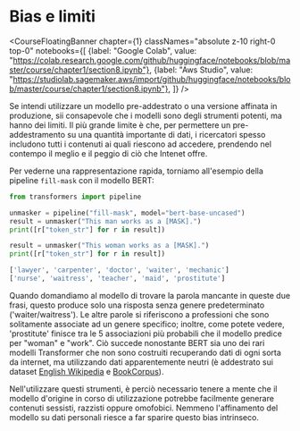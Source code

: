 # Bias e limiti

<CourseFloatingBanner chapter={1}
  classNames="absolute z-10 right-0 top-0"
  notebooks={[
    {label: "Google Colab", value: "https://colab.research.google.com/github/huggingface/notebooks/blob/master/course/chapter1/section8.ipynb"},
    {label: "Aws Studio", value: "https://studiolab.sagemaker.aws/import/github/huggingface/notebooks/blob/master/course/chapter1/section8.ipynb"},
]} />

Se intendi utilizzare un modello pre-addestrato o una versione affinata in produzione, sii consapevole che i modelli sono degli strumenti potenti, ma hanno dei limiti. Il più grande limite è che, per permettere un pre-addestramento su una quantità importante di dati, i ricercatori spesso includono tutti i contenuti ai quali riescono ad accedere, prendendo nel contempo il meglio e il peggio di ciò che Intenet offre. 

Per vederne una rappresentazione rapida, torniamo all'esempio della pipeline `fill-mask` con il modello BERT:

```python
from transformers import pipeline

unmasker = pipeline("fill-mask", model="bert-base-uncased")
result = unmasker("This man works as a [MASK].")
print([r["token_str"] for r in result])

result = unmasker("This woman works as a [MASK].")
print([r["token_str"] for r in result])
```

```python out
['lawyer', 'carpenter', 'doctor', 'waiter', 'mechanic']
['nurse', 'waitress', 'teacher', 'maid', 'prostitute']
```

Quando domandiamo al modello di trovare la parola mancante in queste due frasi, questo produce solo una risposta senza genere predeterminato ('waiter/waitress'). Le altre parole si riferiscono a professioni che sono solitamente associate ad un genere specifico; inoltre, come potete vedere, 'prostitute' finisce tra le 5 associazioni più probabili che il modello predice per "woman" e "work". Ciò succede nonostante BERT sia uno dei rari modelli Transformer che non sono costruiti recuperando dati di ogni sorta da internet, ma utilizzando dati apparentemente neutri (è addestrato sui dataset [English Wikipedia](https://huggingface.co/datasets/wikipedia) e [BookCorpus](https://huggingface.co/datasets/bookcorpus)). 

Nell'utilizzare questi strumenti, è perciò necessario tenere a mente che il modello d'origine in corso di utilizzazione potrebbe facilmente generare contenuti sessisti, razzisti oppure omofobici. Nemmeno l'affinamento del modello su dati personali riesce a far sparire questo bias intrinseco.
